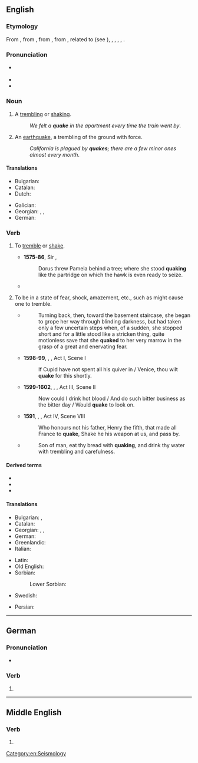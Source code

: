 ==English==

===Etymology===
From {{inh|en|enm|quaken}}, from {{inh|en|ang|cwacian|t=to quake, tremble, chatter}}, from {{inh|en|gem-pro|*kwakōną|t=to shake, quiver, tremble}}, from {{der|en|ine-pro|*gʷog-|t=to shake, swing}}, related to {{cog|ang|cweċċan|t=to shake, swing, move, vibrate, shake off, give up}} (see {{l|en|quitch}}), <!--{{etyl|frs|-}} {{term|kwakkelje|t=to flounder, limp|lang=frs}},--> {{cog|nl|kwakkelen|t=to ail, be ailing}}, {{cog|de|Quackelei|t=chattering}}, {{cog|da|kvakle|t=to bungle}}, {{cog|la|vēxō|t=toss, shake violently, jostle, vex}}, {{cog|ga|bogadh|t=a move, movement, shift, change}}.

===Pronunciation===
* {{a|GenAm|RP}} {{IPA|en|/kweɪk/}}
* {{audio|en|en-us-quake.ogg|Audio (US)}}
* {{rhymes|en|eɪk|s=1}}

===Noun===
{{en-noun}}

# A [[tremble|trembling]] or [[shake|shaking]].
#: ''We felt a '''quake''' in the apartment every time the train went by''.
# An [[earthquake]], a trembling of the ground with force.
#: ''California is plagued by '''quakes'''; there are a few minor ones almost every month''.

====Translations====
{{trans-top|trembling or shaking}}
* Bulgarian: {{t+|bg|треперене|n}}
* Catalan: {{t+|ca|tremolor|m}}
* Dutch: {{t+|nl|beving|f}}
{{trans-mid}}
* Galician: {{t|gl|tremor|m}}
* Georgian: {{t|ka|ცახცახი}}, {{t|ka|კანკალი}}, {{t|ka|თრთოლა}}
* German: {{t+|de|Beben|n}}
{{trans-bottom}}

{{trans-see|earthquake}}

===Verb===
{{en-verb|past2=quoke|past2_qual=archaic|past3=quook|past3_qual=obsolete}}

# {{lb|en|intransitive}} To [[tremble]] or [[shake]].
#: {{ux|en|I felt the ground '''quaking''' beneath my feet.}}
#* '''1575-86''', Sir {{w|Philip Sidney}}, ''{{w|The Countess of Pembroke's Arcadia}}''
#*: Dorus threw Pamela behind a tree; where she stood '''quaking''' like the partridge on which the hawk is even ready to seize.
#* {{RQ:KJV|Nahum|1|5||The mountains '''quake''' at him, and the hills melt, and the earth is burnt at his presence.}}
# {{lb|en|intransitive|figurative}} To be in a state of fear, shock, amazement, etc., such as might cause one to tremble.
#* {{RQ:Vance Nobody|III}}
#*: Turning back, then, toward the basement staircase, she began to grope her way through blinding darkness, but had taken only a few uncertain steps when, of a sudden, she stopped short and for a little stood like a stricken thing, quite motionless save that she '''quaked''' to her very marrow in the grasp of a great and enervating fear.
#* '''1598-99''', {{w|William Shakespeare}}, ''{{w|Much Ado About Nothing}}'', Act I, Scene I
#*: If Cupid have not spent all his quiver in / Venice, thou wilt '''quake''' for this shortly.
#* '''1599-1602''', {{w|William Shakespeare}}, ''{{w|Hamlet}}'', Act III, Scene II
#*: Now could I drink hot blood / And do such bitter business as the bitter day / Would '''quake''' to look on.
#* '''1591''', {{w|William Shakespeare}}, ''{{w|Henry VI, part 2}}'', Act IV, Scene VIII
#*: Who honours not his father, Henry the fifth, that made all France to '''quake''', Shake he his weapon at us, and pass by.
#* {{RQ:KJV|Ezekiel|12|18}}
#*: Son of man, eat thy bread with '''quaking''', and drink thy water with trembling and carefulness.

====Derived terms====
* {{l|en|quakebreech}}
* {{l|en|quakebuttock}}
* {{l|en|Quaker}}

====Translations====
{{trans-top|tremble or shake}}
* Bulgarian: {{t+|bg|треперя}}, {{t|bg|треса се}}
* Catalan: {{t+|ca|tremolar}}
* Georgian: {{t|ka|თრთოლა}}, {{t|ka|კანკალი}}, {{t|ka|ცახცახი}}
* German: {{t+|de|beben}}
* Greenlandic: {{t|kl|nuna sajuppoq}}
* Italian: {{t+|it|tremare}}
{{trans-mid}}
* Latin: {{t|la|quassō}}
* Old English: {{t|ang|āgrīsan}}
* Sorbian:
*: Lower Sorbian: {{t|dsb|rdžaś|impf}}
* Swedish: {{t+|sv|skaka}}
{{trans-bottom}}

{{checktrans-top}}
* Persian: {{t+check|fa|تکان|tr=tekân|sc=fa-Arab}}
{{trans-mid}}
{{trans-bottom}}

[[Category:en:Seismology]]

----

==German==

===Pronunciation===
* {{audio|de|De-quake.ogg|Audio}}

===Verb===
{{head|de|verb form}}

# {{verb form of|de|quaken||1|s|pres|;|s|imp|;|1//3|s|sub|I}}

----

==Middle English==

===Verb===
{{head|enm|verb}}

# {{alt form|enm|quaken}}